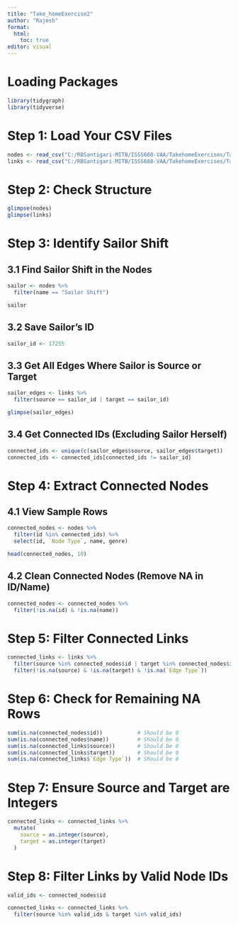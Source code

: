 ```yaml
---
title: "Take_homeExercise2"
author: "Rajesh"
format:
  html:
    toc: true
editor: visual
---
```


# Loading Packages

```r
library(tidygraph)
library(tidyverse)
```

# Step 1: Load Your CSV Files
```r
nodes <- read_csv("C:/RBSantigari-MITB/ISSS608-VAA/TakehomeExercises/Take_homeExercise2/data/Nodes_Table.csv")
links <- read_csv("C:/RBSantigari-MITB/ISSS608-VAA/TakehomeExercises/Take_homeExercise2/data/Links_Table.csv")
```

# Step 2: Check Structure
```r
glimpse(nodes)
glimpse(links)
```

# Step 3: Identify Sailor Shift
## 3.1 Find Sailor Shift in the Nodes
```r
sailor <- nodes %>%
  filter(name == "Sailor Shift")

sailor
```

## 3.2 Save Sailor's ID
```r
sailor_id <- 17255
```

## 3.3 Get All Edges Where Sailor is Source or Target
```r
sailor_edges <- links %>%
  filter(source == sailor_id | target == sailor_id)

glimpse(sailor_edges)
```

## 3.4 Get Connected IDs (Excluding Sailor Herself)
```r
connected_ids <- unique(c(sailor_edges$source, sailor_edges$target))
connected_ids <- connected_ids[connected_ids != sailor_id]
```

# Step 4: Extract Connected Nodes
## 4.1 View Sample Rows
```r
connected_nodes <- nodes %>%
  filter(id %in% connected_ids) %>%
  select(id, `Node Type`, name, genre)

head(connected_nodes, 10)
```

## 4.2 Clean Connected Nodes (Remove NA in ID/Name)
```r
connected_nodes <- connected_nodes %>%
  filter(!is.na(id) & !is.na(name))
```

# Step 5: Filter Connected Links
```r
connected_links <- links %>%
  filter(source %in% connected_nodes$id | target %in% connected_nodes$id) %>%
  filter(!is.na(source) & !is.na(target) & !is.na(`Edge Type`))

```

# Step 6: Check for Remaining NA Rows
```r
sum(is.na(connected_nodes$id))           # Should be 0
sum(is.na(connected_nodes$name))         # Should be 0
sum(is.na(connected_links$source))       # Should be 0
sum(is.na(connected_links$target))       # Should be 0
sum(is.na(connected_links$`Edge Type`))  # Should be 0
```

# Step 7: Ensure Source and Target are Integers
```r
connected_links <- connected_links %>%
  mutate(
    source = as.integer(source),
    target = as.integer(target)
  )
```

# Step 8: Filter Links by Valid Node IDs
```r
valid_ids <- connected_nodes$id

connected_links <- connected_links %>%
  filter(source %in% valid_ids & target %in% valid_ids)
```
